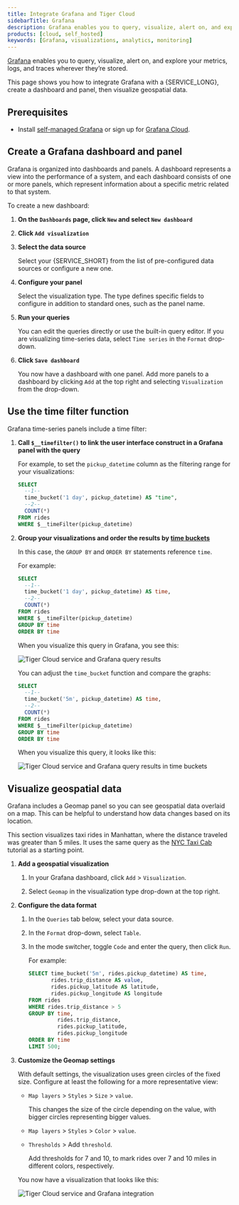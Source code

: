 ```yaml
---
title: Integrate Grafana and Tiger Cloud
sidebarTitle: Grafana
description: Grafana enables you to query, visualize, alert on, and explore your metrics, logs, and traces wherever they’re stored. Integrate Grafana with Tiger Cloud
products: [cloud, self_hosted]
keywords: [Grafana, visualizations, analytics, monitoring]
---
```



[Grafana](https://grafana.com/docs/) enables you to query, visualize, alert on, and explore your metrics, logs, and traces wherever they’re stored.

This page shows you how to integrate Grafana with a {SERVICE_LONG}, create a dashboard and panel, then visualize geospatial data.

## Prerequisites

<IntegrationPrereqs />

* Install [self-managed Grafana][grafana-self-managed] or sign up for [Grafana Cloud][grafana-cloud].

<GrafanaConnect />

## Create a Grafana dashboard and panel

Grafana is organized into dashboards and panels. A dashboard represents a
view into the performance of a system, and each dashboard consists of one or
more panels, which represent information about a specific metric related to
that system.

To create a new dashboard:

<Procedure>

1. **On the `Dashboards` page, click `New` and select `New dashboard`**

1. **Click `Add visualization`**

1. **Select the data source**

   Select your {SERVICE_SHORT} from the list of pre-configured data sources or configure a new one.

1. **Configure your panel** 

   Select the visualization type. The type defines specific fields to configure in addition to standard ones, such as the panel name. 

1. **Run your queries** 

   You can edit the queries directly or use the built-in query editor. If you are visualizing time-series data, select `Time series` in the `Format` drop-down.

1. **Click `Save dashboard`**
    
   You now have a dashboard with one panel. Add more panels to a dashboard by clicking `Add` at the top right and selecting `Visualization` from the drop-down. 

</Procedure>

## Use the time filter function

Grafana time-series panels include a time filter: 

<Procedure>

1. **Call `$__timefilter()` to link the user interface construct in a Grafana panel with the query** 

   For example, to set the `pickup_datetime` column as the filtering range for your visualizations:

    ```sql
    SELECT
      --1--
      time_bucket('1 day', pickup_datetime) AS "time",
      --2--
      COUNT(*)
    FROM rides
    WHERE $__timeFilter(pickup_datetime)
    ```

1. **Group your visualizations and order the results by [time buckets][time-buckets]** 

    In this case, the `GROUP BY` and `ORDER BY` statements reference `time`.

    For example:
    
    ```sql
    SELECT
      --1--
      time_bucket('1 day', pickup_datetime) AS time,
      --2--
      COUNT(*)
    FROM rides
    WHERE $__timeFilter(pickup_datetime)
    GROUP BY time
    ORDER BY time
    ```

    When you visualize this query in Grafana, you see this:

    ![Tiger Cloud service and Grafana query results](https://assets.timescale.com/docs/images/grafana_query_results.png)

    You can adjust the `time_bucket` function and compare the graphs:
    
    ```sql
    SELECT
      --1--
      time_bucket('5m', pickup_datetime) AS time,
      --2--
      COUNT(*)
    FROM rides
    WHERE $__timeFilter(pickup_datetime)
    GROUP BY time
    ORDER BY time
    ```
    
    When you visualize this query, it looks like this:

   ![Tiger Cloud service and Grafana query results in time buckets](https://assets.timescale.com/docs/images/grafana_query_results_5m.png)

</Procedure>

## Visualize geospatial data

Grafana includes a Geomap panel so you can see geospatial data
overlaid on a map. This can be helpful to understand how data
changes based on its location.

This section visualizes taxi rides in Manhattan, where the distance traveled
was greater than 5 miles. It uses the same query as the [NYC Taxi Cab][nyc-taxi]
tutorial as a starting point.

<Procedure>

1. **Add a geospatial visualization**

   1.  In your Grafana dashboard, click `Add` > `Visualization`.

   1.  Select `Geomap` in the visualization type drop-down at the top right.

1. **Configure the data format**

   1.  In the `Queries` tab below, select your data source.

   1.  In the `Format` drop-down, select `Table`.

   1.  In the mode switcher, toggle `Code` and enter the query, then click `Run`.
 
       For example:

       ```sql
       SELECT time_bucket('5m', rides.pickup_datetime) AS time,
              rides.trip_distance AS value,
              rides.pickup_latitude AS latitude,
              rides.pickup_longitude AS longitude
       FROM rides
       WHERE rides.trip_distance > 5
       GROUP BY time,
                rides.trip_distance,
                rides.pickup_latitude,
                rides.pickup_longitude
       ORDER BY time
       LIMIT 500;
       ```

1.  **Customize the Geomap settings** 
    
    With default settings, the visualization uses green circles of the fixed size. Configure at least the following for a more representative view:

    - `Map layers` > `Styles` > `Size` > `value`.

       This changes the size of the circle depending on the value, with bigger circles representing bigger values.

    - `Map layers` > `Styles` > `Color` > `value`.

    - `Thresholds` > Add `threshold`.

       Add thresholds for 7 and 10, to mark rides over 7 and 10 miles in different colors, respectively. 
    
    You now have a visualization that looks like this: 

    ![Tiger Cloud service and Grafana integration](https://assets.timescale.com/docs/images/timescale-grafana-integration.png)
       

</Procedure>

[nyc-taxi]: /tutorials/real-time-analytics-transport/
[grafana-website]: https://www.grafana.com
[time-buckets]: /use-timescale/time-buckets/
[grafana-self-managed]: https://grafana.com/get/?tab=self-managed
[grafana-cloud]: https://grafana.com/get/
